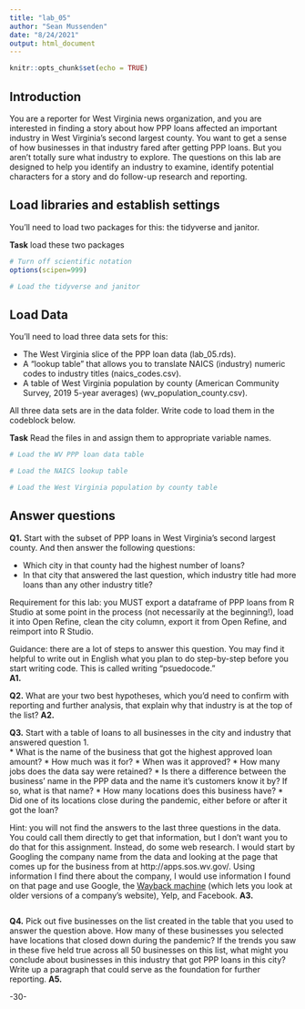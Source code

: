 ```yaml
---
title: "lab_05"
author: "Sean Mussenden"
date: "8/24/2021"
output: html_document
---
```


```r
knitr::opts_chunk$set(echo = TRUE)
```

## Introduction 

You are a reporter for West Virginia news organization, and you are interested in finding a story about how PPP loans affected an important industry in West Virginia's second largest county. You want to get a sense of how businesses in that industry fared after getting PPP loans.  But you aren't totally sure what industry to explore.  The questions on this lab are designed to help you identify an industry to examine, identify potential characters for a story and do follow-up research and reporting. 

## Load libraries and establish settings

You'll need to load two packages for this: the tidyverse and janitor.

**Task** load these two packages

```r
# Turn off scientific notation
options(scipen=999)

# Load the tidyverse and janitor
```

## Load Data

You'll need to load three data sets for this:

* The West Virginia slice of the PPP loan data (lab_05.rds).
* A "lookup table" that allows you to translate NAICS (industry) numeric codes to industry titles (naics_codes.csv).
* A table of West Virginia population by county (American Community Survey, 2019 5-year averages) (wv_population_county.csv).

All three data sets are in the data folder.  Write code to load them in the codeblock below.

**Task** Read the files in and assign them to appropriate variable names.

```r
# Load the WV PPP loan data table

# Load the NAICS lookup table

# Load the West Virginia population by county table

```

## Answer questions

**Q1.** Start with the subset of PPP loans in West Virginia's second largest county. And then answer the following questions:

* Which city in that county had the highest number of loans? 
* In that city that answered the last question, which industry title had more loans than any other industry title? 

Requirement for this lab: you MUST export a dataframe of PPP loans from R Studio at some point in the process (not necessarily at the beginning!), load it into Open Refine, clean the city column, export it from Open Refine, and reimport into R Studio.

Guidance: there are a lot of steps to answer this question. You may find it helpful to write out in English what you plan to do step-by-step before you start writing code. This is called writing "psuedocode."  
**A1.**

**Q2.** What are your two best hypotheses, which you'd need to confirm with reporting and further analysis, that explain why that industry is at the top of the list?
**A2.** 

**Q3.** Start with a table of loans to all businesses in the city and industry that answered question 1.  
* What is the name of the business that got the highest approved loan amount? 
* How much was it for?
* When was it approved?
* How many jobs does the data say were retained?
* Is there a difference between the business' name in the PPP data and the name it's customers know it by? If so, what is that name?
* How many locations does this business have? 
* Did one of its locations close during the pandemic, either before or after it got the loan?

Hint: you will not find the answers to the last three questions in the data.  You could call them directly to get that information, but I don't want you to do that for this assignment.  Instead, do some web research. I would start by Googling the company name from the data and looking at the page that comes up for the business from at http://apps.sos.wv.gov/. Using information I find there about the company, I would use information I found on that page and use Google, the [Wayback machine](https://archive.org/web/) (which lets you look at older versions of a company's website), Yelp, and Facebook. 
**A3.** 

```r

```

**Q4.** Pick out five businesses on the list created in the table that you used to answer the question above.  How many of these businesses you selected have locations that closed down during the pandemic?  If the trends you saw in these five held true across all 50 businesses on this list, what might you conclude about businesses in this industry that got PPP loans in this city?  Write up a paragraph that could serve as the foundation for further reporting. 
**A5.** 

-30-
